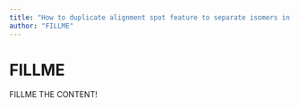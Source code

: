 ```yaml
---
title: "How to duplicate alignment spot feature to separate isomers in GUI"
author: "FILLME"
---
```


# FILLME

FILLME THE CONTENT!
